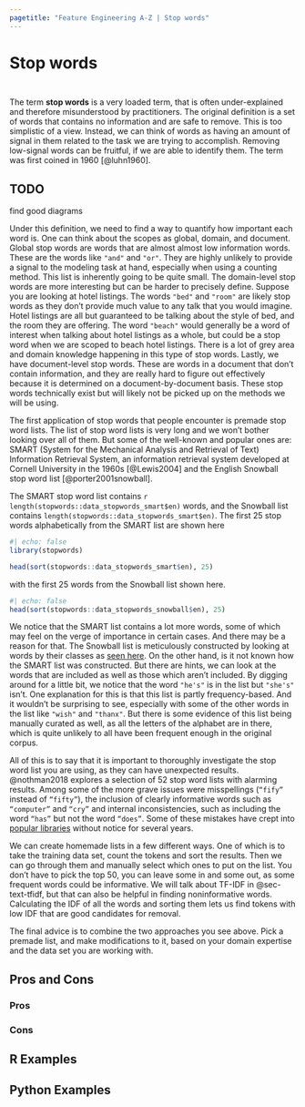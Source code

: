 ```yaml
---
pagetitle: "Feature Engineering A-Z | Stop words"
---
```


# Stop words {#sec-text-stopwords}

::: {style="visibility: hidden; height: 0px;"}
## Stop words
:::

The term **stop words** is a very loaded term, that is often under-explained and therefore misunderstood by practitioners. The original definition is a set of words that contains no information and are safe to remove. This is too simplistic of a view. Instead, we can think of words as having an amount of signal in them related to the task we are trying to accomplish. Removing low-signal words can be fruitful, if we are able to identify them. The term was first coined in 1960 [@luhn1960]. 

::: {.callout-caution}
# TODO

find good diagrams
:::

Under this definition, we need to find a way to quantify how important each word is. One can think about the scopes as global, domain, and document. Global stop words are words that are almost almost low information words. These are the words like `"and"` and `"or"`. They are highly unlikely to provide a signal to the modeling task at hand, especially when using a counting method. This list is inherently going to be quite small. The domain-level stop words are more interesting but can be harder to precisely define. Suppose you are looking at hotel listings. The words `"bed"` and `"room"` are likely stop words as they don't provide much value to any talk that you would imagine. Hotel listings are all but guaranteed to be talking about the style of bed, and the room they are offering. The word `"beach"` would generally be a word of interest when talking about hotel listings as a whole, but could be a stop word when we are scoped to beach hotel listings. There is a lot of grey area and domain knowledge happening in this type of stop words. Lastly, we have document-level stop words. These are words in a document that don't contain information, and they are really hard to figure out effectively because it is determined on a document-by-document basis. These stop words technically exist but will likely not be picked up on the methods we will be using.

The first application of stop words that people encounter is premade stop word lists. The list of stop word lists is very long and we won't bother looking over all of them. But some of the well-known and popular ones are: SMART (System for the Mechanical Analysis and Retrieval of Text) Information Retrieval System, an information retrieval system developed at Cornell University in the 1960s [@Lewis2004] and the English Snowball stop word list [@porter2001snowball].

The SMART stop word list contains `r length(stopwords::data_stopwords_smart$en)` words, and the Snowball list contains `length(stopwords::data_stopwords_smart$en)`. The first 25 stop words alphabetically from the SMART list are shown here

```r
#| echo: false
library(stopwords)

head(sort(stopwords::data_stopwords_smart$en), 25)
```

with the first 25 words from the Snowball list shown here.

```r
#| echo: false
head(sort(stopwords::data_stopwords_snowball$en), 25)
```

We notice that the SMART list contains a lot more words, some of which may feel on the verge of importance in certain cases. And there may be a reason for that. The Snowball list is meticulously constructed by looking at words by their classes as [seen here](http://snowball.tartarus.org/algorithms/english/stop.txt). On the other hand, is it not known how the SMART list was constructed. But there are hints, we can look at the words that are included as well as those which aren't included. By digging around for a little bit, we notice that the word `"he's"` is in the list but `"she's"` isn't. One explanation for this is that this list is partly frequency-based. And it wouldn't be surprising to see, especially with some of the other words in the list like `"wish"` and `"thanx"`. But there is some evidence of this list being manually curated as well, as all the letters of the alphabet are in there, which is quite unlikely to all have been frequent enough in the original corpus.

All of this is to say that it is important to thoroughly investigate the stop word list you are using, as they can have unexpected results. @nothman2018 explores a selection of 52 stop word lists with alarming results. Among some of the more grave issues were misspellings (`“fify”` instead of `“fifty”`), the inclusion of clearly informative words such as `“computer”` and `“cry”` and internal inconsistencies, such as including the word `“has”` but not the word `“does”`. Some of these mistakes have crept into [popular libraries](https://github.com/scikit-learn/scikit-learn/issues/10834#issuecomment-375328981) without notice for several years.

We can create homemade lists in a few different ways. One of which is to take the training data set, count the tokens and sort the results. Then we can go through them and manually select which ones to put on the list. You don't have to pick the top 50, you can leave some in and some out, as some frequent words could be informative. We will talk about TF-IDF in @sec-text-tfidf, but that can also be helpful in finding noninformative words. Calculating the IDF of all the words and sorting them lets us find tokens with low IDF that are good candidates for removal.


The final advice is to combine the two approaches you see above. Pick a premade list, and make modifications to it, based on your domain expertise and the data set you are working with.

## Pros and Cons

### Pros

### Cons

## R Examples

## Python Examples

